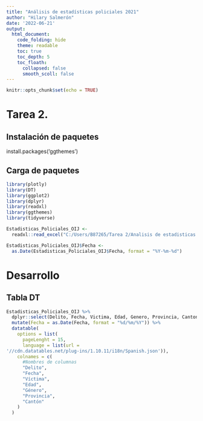 ---
title: "Análisis de estadísticas policiales 2021"
author: "Hilary Salmerón"
date: '2022-06-21'
output: 
  html_document:
    code_folding: hide
    theme: readable
    toc: true
    toc_depth: 5
    toc_floath:
      collapsed: false
      smooth_scoll: false
---

```{r setup, include=FALSE}
knitr::opts_chunk$set(echo = TRUE)
```

# Tarea 2.

## Instalación de paquetes

install.packages('ggthemes')

## Carga de paquetes

```{r Carga de paquetes necesarios, message=FALSE}
library(plotly)
library(DT)
library(ggplot2)
library(dplyr)
library(readxl)
library(ggthemes)
library(tidyverse)
```

```{r Carga datos, message=FALSE}
Estadisticas_Policiales_OIJ <-
  readxl::read_excel("C:/Users/B87265/Tarea 2/Analisis de estadisticas policiales 2021/estadisticaspoliciales2021.xls")

Estadisticas_Policiales_OIJ$Fecha <-
  as.Date(Estadisticas_Policiales_OIJ$Fecha, format = "%Y-%m-%d")
```

# Desarrollo

## Tabla DT

```{r Tabla DT, message=FALSE}
Estadisticas_Policiales_OIJ %>%
  dplyr::select(Delito, Fecha, Victima, Edad, Genero, Provincia, Canton) %>%
  mutate(Fecha = as.Date(Fecha, format = "%d/%m/%Y")) %>%
  datatable(
    options = list(
      pageLenght = 15,
      language = list(url = 
'//cdn.datatables.net/plug-ins/1.10.11/i18n/Spanish.json')),
    colnames = c(
      #Nombres de columnas
      "Delito",
      "Fecha",
      "Víctima",
      "Edad",
      "Género",
      "Provincia",
      "Cantón"
    )
  )

```

